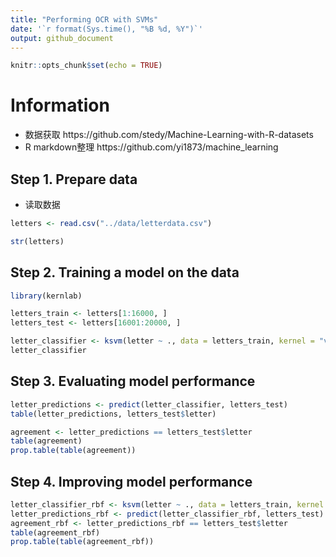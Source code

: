 ```yaml
---
title: "Performing OCR with SVMs"
date: '`r format(Sys.time(), "%B %d, %Y")`'
output: github_document
---
```


```r
knitr::opts_chunk$set(echo = TRUE)
```

# Information
* 数据获取 https://github.com/stedy/Machine-Learning-with-R-datasets
* R markdown整理 https://github.com/yi1873/machine_learning

## Step 1. Prepare data

* 读取数据
```r
letters <- read.csv("../data/letterdata.csv")

str(letters)
```

## Step 2. Training a model on the data
```r
library(kernlab)

letters_train <- letters[1:16000, ] 
letters_test <- letters[16001:20000, ]

letter_classifier <- ksvm(letter ~ ., data = letters_train, kernel = "vanilladot")
letter_classifier
```

## Step 3. Evaluating model performance
```r
letter_predictions <- predict(letter_classifier, letters_test)
table(letter_predictions, letters_test$letter)

agreement <- letter_predictions == letters_test$letter
table(agreement)
prop.table(table(agreement))
```

## Step 4. Improving model performance
```r
letter_classifier_rbf <- ksvm(letter ~ ., data = letters_train, kernel = "rbfdot")
letter_predictions_rbf <- predict(letter_classifier_rbf, letters_test)
agreement_rbf <- letter_predictions_rbf == letters_test$letter
table(agreement_rbf)
prop.table(table(agreement_rbf))
```


